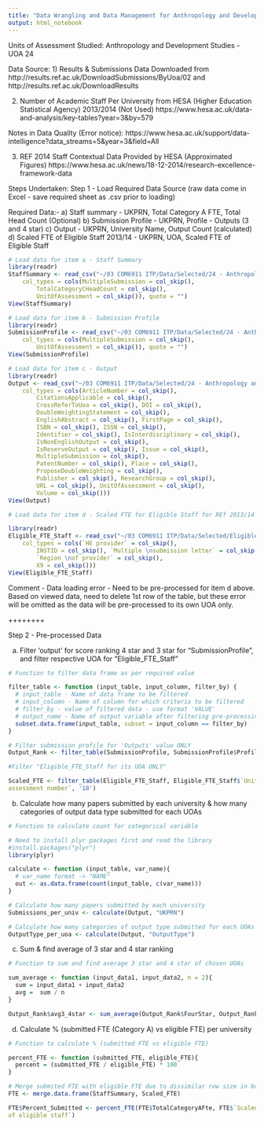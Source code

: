 ---
title: "Data Wrangling and Data Management for Anthropology and Development Studies"
output: html_notebook
---

Units of Assessment Studied: Anthropology and Development Studies - UOA 24

Data Source:
1) Results & Submissions Data
Downloaded from http://results.ref.ac.uk/DownloadSubmissions/ByUoa/02 and http://results.ref.ac.uk/DownloadResults

2) Number of Academic Staff Per University from HESA (Higher Education Statistical Agency) 2013/2014 (Not Used)
https://www.hesa.ac.uk/data-and-analysis/key-tables?year=3&by=579

Notes in Data Quality (Error notice):
https://www.hesa.ac.uk/support/data-intelligence?data_streams=5&year=3&field=All

3) REF 2014 Staff Contextual Data Provided by HESA (Approximated Figures)
https://www.hesa.ac.uk/news/18-12-2014/research-excellence-framework-data

Steps Undertaken:
Step 1 - Load Required Data Source (raw data come in Excel - save required sheet as .csv prior to loading)

Required Data:-
a) Staff summary  - UKPRN, Total Category A FTE, Total Head Count (Optional)
b) Submission Profile - UKPRN, Profile - Outputs (3 and 4 star)
c) Output - UKPRN, University Name, Output Count (calculated)
d) Scaled FTE of Eligible Staff 2013/14 - UKPRN, UOA, Scaled FTE of Eligible Staff

```{r}
# Load data for item a - Staff Summary
library(readr)
StaffSummary <- read_csv("~/03 COM6911 ITP/Data/Selected/24 - Anthropology and Development Studies (1)/Anthropology_StaffSummary.csv", 
    col_types = cols(MultipleSubmission = col_skip(), 
        TotalCategoryCHeadCount = col_skip(), 
        UnitOfAssessment = col_skip()), quote = "")
View(StaffSummary)

```

```{r}
# Load data for item b - Submission Profile
library(readr)
SubmissionProfile <- read_csv("~/03 COM6911 ITP/Data/Selected/24 - Anthropology and Development Studies (1)/Anthropology_SubmissionProfile.csv", 
    col_types = cols(MultipleSubmission = col_skip(), 
        UnitOfAssessment = col_skip()), quote = "")
View(SubmissionProfile)
```

```{r}
# Load data for item c - Output
library(readr)
Output <- read_csv("~/03 COM6911 ITP/Data/Selected/24 - Anthropology and Development Studies (1)/Anthropology_Output.csv", 
    col_types = cols(ArticleNumber = col_skip(), 
        CitationsApplicable = col_skip(), 
        CrossReferToUoa = col_skip(), DOI = col_skip(), 
        DoubleWeightingStatement = col_skip(), 
        EnglishAbstract = col_skip(), FirstPage = col_skip(), 
        ISBN = col_skip(), ISSN = col_skip(), 
        Identifier = col_skip(), IsInterdisciplinary = col_skip(), 
        IsNonEnglishOutput = col_skip(), 
        IsReserveOutput = col_skip(), Issue = col_skip(), 
        MultipleSubmission = col_skip(), 
        PatentNumber = col_skip(), Place = col_skip(), 
        ProposeDoubleWeighting = col_skip(), 
        Publisher = col_skip(), ResearchGroup = col_skip(), 
        URL = col_skip(), UnitOfAssessment = col_skip(), 
        Volume = col_skip()))
View(Output)
```

```{r}
# Load data for item d - Scaled FTE for Eligible Staff for REf 2013/14

library(readr)
Eligible_FTE_Staff <- read_csv("~/03 COM6911 ITP/Data/Selected/Eligible_FTE_Staff.csv", 
    col_types = cols(`HE provider` = col_skip(), 
        INSTID = col_skip(), `Multiple \nsubmission letter` = col_skip(), 
        `Region \nof provider` = col_skip(), 
        X9 = col_skip()))
View(Eligible_FTE_Staff)
```

Comment - Data loading error - Need to be pre-processed for item d above. Based on viewed data, need to delete 1st row of the table, but these error will be omitted as the data will be pre-processed to its own UOA only. 

++++++++

Step 2 - Pre-processed Data

a) Filter 'output' for score ranking 4 star and 3 star for "SubmissionProfile", and filter respective UOA for "Eligible_FTE_Staff"

```{r}
# Function to filter data frame as per required value

filter_table <- function (input_table, input_column, filter_by) {
  # input_table - Name of data frame to be filtered
  # input_column - Name of column for which criteria to be filtered
  # filter_by - value of filtered data - use format 'VALUE'
  # output_name - Name of output variable after filtering pre-processing
  subset.data.frame(input_table, subset = input_column == filter_by)
}

# Filter submission profile for 'Outputs' value ONLY
Output_Rank <- filter_table(SubmissionProfile, SubmissionProfile$Profile, 'Outputs')
```

```{r}
#Filter "Eligible_FTE_Staff for its UOA ONLY"

Scaled_FTE <- filter_table(Eligible_FTE_Staff, Eligible_FTE_Staff$`Unit of 
assessment number`, '18')

```

b) Calculate how many papers submitted by each university & how many categories of output data type submitted for each UOAs

```{r}
# Function to calculate count for categorical variable

# Need to install plyr packages first and read the library
#install.packages("plyr")
library(plyr)

calculate <- function (input_table, var_name){
  # var_name format -> "NAME" 
  out <- as.data.frame(count(input_table, c(var_name)))
}

# Calculate how many papers submitted by each university
Submissions_per_univ <- calculate(Output, "UKPRN")

# Calculate how many categories of output type submitted for each UOAs
OutputType_per_uoa <- calculate(Output, "OutputType")

```

c) Sum & find average of 3 star and 4 star ranking 

```{r}
# Function to sum and find average 3 star and 4 star of chosen UOAs 

sum_average <- function (input_data1, input_data2, n = 2){
  sum = input_data1 + input_data2 
  avg =  sum / n
}

Output_Rank$avg3_4star <- sum_average(Output_Rank$FourStar, Output_Rank$ThreeStar)

```

d) Calculate % (submitted FTE (Category A) vs eligible FTE) per university 

```{r}
# Function to calculate % (submitted FTE vs eligible FTE)

percent_FTE <- function (submitted_FTE, eligible_FTE){
  percent = (submitted_FTE / eligible_FTE) * 100
}

# Merge submited FTE with eligible FTE due to dissimilar row size in both (103 vs 89)
FTE <- merge.data.frame(StaffSummary, Scaled_FTE)

FTE$Percent_Submitted <- percent_FTE(FTE$TotalCategoryAFte, FTE$`Scaled FTE 
of eligible staff`)

```

